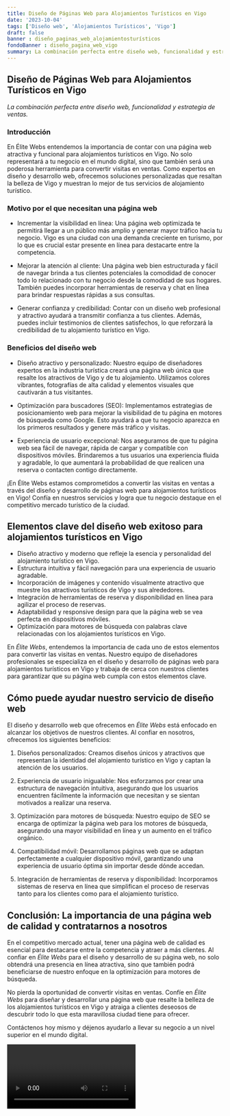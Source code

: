 ```yaml
---
title: Diseño de Páginas Web para Alojamientos Turísticos en Vigo
date: '2023-10-04'
tags: ['Diseño web', 'Alojamientos Turísticos', 'Vigo']
draft: false
banner : diseño_paginas_web_alojamientosturísticos
fondoBanner : diseño_pagina_web_vigo
summary: La combinación perfecta entre diseño web, funcionalidad y estrategia de ventas.
---
```


## Diseño de Páginas Web para Alojamientos Turísticos en Vigo

*La combinación perfecta entre diseño web, funcionalidad y estrategia de ventas.*

### Introducción

En Élite Webs entendemos la importancia de contar con una página web atractiva y funcional para alojamientos turísticos en Vigo. No solo representará a tu negocio en el mundo digital, sino que también será una poderosa herramienta para convertir visitas en ventas. Como expertos en diseño y desarrollo web, ofrecemos soluciones personalizadas que resaltan la belleza de Vigo y muestran lo mejor de tus servicios de alojamiento turístico.

### Motivo por el que necesitan una página web

- Incrementar la visibilidad en línea: Una página web optimizada te permitirá llegar a un público más amplio y generar mayor tráfico hacia tu negocio. Vigo es una ciudad con una demanda creciente en turismo, por lo que es crucial estar presente en línea para destacarte entre la competencia.

- Mejorar la atención al cliente: Una página web bien estructurada y fácil de navegar brinda a tus clientes potenciales la comodidad de conocer todo lo relacionado con tu negocio desde la comodidad de sus hogares. También puedes incorporar herramientas de reserva y chat en línea para brindar respuestas rápidas a sus consultas.

- Generar confianza y credibilidad: Contar con un diseño web profesional y atractivo ayudará a transmitir confianza a tus clientes. Además, puedes incluir testimonios de clientes satisfechos, lo que reforzará la credibilidad de tu alojamiento turístico en Vigo.

### Beneficios del diseño web

- Diseño atractivo y personalizado: Nuestro equipo de diseñadores expertos en la industria turística creará una página web única que resalte los atractivos de Vigo y de tu alojamiento. Utilizamos colores vibrantes, fotografías de alta calidad y elementos visuales que cautivarán a tus visitantes.

- Optimización para buscadores (SEO): Implementamos estrategias de posicionamiento web para mejorar la visibilidad de tu página en motores de búsqueda como Google. Esto ayudará a que tu negocio aparezca en los primeros resultados y genere más tráfico y visitas.

- Experiencia de usuario excepcional: Nos aseguramos de que tu página web sea fácil de navegar, rápida de cargar y compatible con dispositivos móviles. Brindaremos a tus usuarios una experiencia fluida y agradable, lo que aumentará la probabilidad de que realicen una reserva o contacten contigo directamente.

¡En Élite Webs estamos comprometidos a convertir las visitas en ventas a través del diseño y desarrollo de páginas web para alojamientos turísticos en Vigo! Confía en nuestros servicios y logra que tu negocio destaque en el competitivo mercado turístico de la ciudad.

<GifSeo />

<Cta />

## Elementos clave del diseño web exitoso para alojamientos turísticos en Vigo

- Diseño atractivo y moderno que refleje la esencia y personalidad del alojamiento turístico en Vigo.
- Estructura intuitiva y fácil navegación para una experiencia de usuario agradable.
- Incorporación de imágenes y contenido visualmente atractivo que muestre los atractivos turísticos de Vigo y sus alrededores.
- Integración de herramientas de reserva y disponibilidad en línea para agilizar el proceso de reservas.
- Adaptabilidad y responsive design para que la página web se vea perfecta en dispositivos móviles.
- Optimización para motores de búsqueda con palabras clave relacionadas con los alojamientos turísticos en Vigo.

En *Élite Webs*, entendemos la importancia de cada uno de estos elementos para convertir las visitas en ventas. Nuestro equipo de diseñadores profesionales se especializa en el diseño y desarrollo de páginas web para alojamientos turísticos en Vigo y trabaja de cerca con nuestros clientes para garantizar que su página web cumpla con estos elementos clave.

## Cómo puede ayudar nuestro servicio de diseño web

El diseño y desarrollo web que ofrecemos en *Élite Webs* está enfocado en alcanzar los objetivos de nuestros clientes. Al confiar en nosotros, ofrecemos los siguientes beneficios:

1. Diseños personalizados: Creamos diseños únicos y atractivos que representan la identidad del alojamiento turístico en Vigo y captan la atención de los usuarios.

2. Experiencia de usuario inigualable: Nos esforzamos por crear una estructura de navegación intuitiva, asegurando que los usuarios encuentren fácilmente la información que necesitan y se sientan motivados a realizar una reserva.

3. Optimización para motores de búsqueda: Nuestro equipo de SEO se encarga de optimizar la página web para los motores de búsqueda, asegurando una mayor visibilidad en línea y un aumento en el tráfico orgánico.

4. Compatibilidad móvil: Desarrollamos páginas web que se adaptan perfectamente a cualquier dispositivo móvil, garantizando una experiencia de usuario óptima sin importar desde dónde accedan.

5. Integración de herramientas de reserva y disponibilidad: Incorporamos sistemas de reserva en línea que simplifican el proceso de reservas tanto para los clientes como para el alojamiento turístico.

## Conclusión: La importancia de una página web de calidad y contratarnos a nosotros

En el competitivo mercado actual, tener una página web de calidad es esencial para destacarse entre la competencia y atraer a más clientes. Al confiar en *Élite Webs* para el diseño y desarrollo de su página web, no solo obtendrá una presencia en línea atractiva, sino que también podrá beneficiarse de nuestro enfoque en la optimización para motores de búsqueda.

No pierda la oportunidad de convertir visitas en ventas. Confíe en *Élite Webs* para diseñar y desarrollar una página web que resalte la belleza de los alojamientos turísticos en Vigo y atraiga a clientes deseosos de descubrir todo lo que esta maravillosa ciudad tiene para ofrecer.

Contáctenos hoy mismo y déjenos ayudarlo a llevar su negocio a un nivel superior en el mundo digital.

<Video />

<CtaBot job='Alojamientos Turísticos' city='Vigo'/>

<Gmaps query='Vigo+españa+maps' />